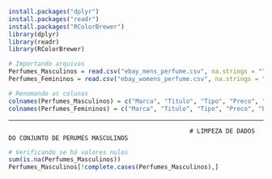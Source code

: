 
```r
install.packages("dplyr")
install.packages("readr")
install.packages("RColorBrewer")
library(dplyr)
library(readr)
library(RColorBrewer)
```


```r
# Importando arquivos
Perfumes_Masculinos = read.csv("ebay_mens_perfume.csv", na.strings = "", stringsAsFactors = T)
Perfumes_Femininos = read.csv("ebay_womens_perfume.csv", na.strings = "", stringsAsFactors = T)

# Renomando as colunas
colnames(Perfumes_Masculinos) = c("Marca", "Titulo", "Tipo", "Preco", "Preco_Em_Dolares", "Disponiveis", "Texto_De_Disponibilidade", "Vendidos", "Ultima_Atualizacao", "Localizacao_Item")
colnames(Perfumes_Femininos) = c("Marca", "Titulo", "Tipo", "Preco", "Preco_Em_Dolares", "Disponiveis", "Texto_De_Disponibilidade", "Vendidos", "Ultima_Atualizacao", "Localizacao_Item")
```


---------------------------------------------------------------------------------------------------------------------------------------------------------------------

                                                      # LIMPEZA DE DADOS DO CONJUNTO DE PERUMES MASCULINOS
```r
# Verificando se há valores nulos
sum(is.na(Perfumes_Masculinos))
Perfumes_Masculinos[!complete.cases(Perfumes_Masculinos),]
```

```r


```

